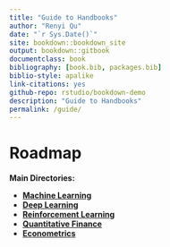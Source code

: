 ```yaml
--- 
title: "Guide to Handbooks"
author: "Renyi Qu"
date: "`r Sys.Date()`"
site: bookdown::bookdown_site
output: bookdown::gitbook
documentclass: book
bibliography: [book.bib, packages.bib]
biblio-style: apalike
link-citations: yes
github-repo: rstudio/bookdown-demo
description: "Guide to Handbooks"
permalink: /guide/
---
```


# Roadmap

**Main Directories:**

- [**Machine Learning**](#ML)  
- [**Deep Learning**](#DL)  
- [**Reinforcement Learning**](#RL)  
- [**Quantitative Finance**](#qf)  
- [**Econometrics**](#em)  

